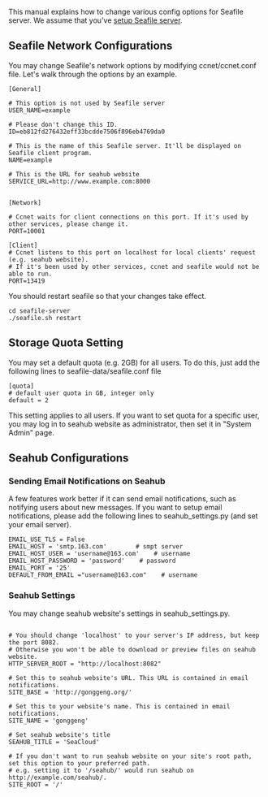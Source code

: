 This manual explains how to change various config options for Seafile server. We assume that you've [[Download-and-setup-seafile-server|setup Seafile server]]. 

== Seafile Network Configurations ==

You may change Seafile's network options by modifying ccnet/ccnet.conf file. Let's walk through the options by an example.

<pre>
[General]

# This option is not used by Seafile server
USER_NAME=example

# Please don't change this ID.
ID=eb812fd276432eff33bcdde7506f896eb4769da0

# This is the name of this Seafile server. It'll be displayed on Seafile client program.
NAME=example

# This is the URL for seahub website
SERVICE_URL=http://www.example.com:8000


[Network]

# Ccnet waits for client connections on this port. If it's used by other services, please change it.
PORT=10001

[Client]
# Ccnet listens to this port on localhost for local clients' request (e.g. seahub website).
# If it's been used by other services, ccnet and seafile would not be able to run.
PORT=13419

</pre>

You should restart seafile so that your changes take effect.

<pre>
cd seafile-server
./seafile.sh restart
</pre>

== Storage Quota Setting ==

You may set a default quota (e.g. 2GB) for all users. To do this, just add the following lines to seafile-data/seafile.conf file

<pre>
[quota]
# default user quota in GB, integer only
default = 2
</pre>

This setting applies to all users. If you want to set quota for a specific user, you may log in to seahub website as administrator, then set it in "System Admin" page.

== Seahub Configurations ==

=== Sending Email Notifications on Seahub ===

A few features work better if it can send email notifications, such as notifying users about new messages.
If you want to setup email notifications, please add the following lines to seahub_settings.py (and set your email server).

<pre>
EMAIL_USE_TLS = False
EMAIL_HOST = 'smtp.163.com'        # smpt server
EMAIL_HOST_USER = 'username@163.com'    # username
EMAIL_HOST_PASSWORD = 'password'    # password
EMAIL_PORT = '25'
DEFAULT_FROM_EMAIL ="username@163.com"    # username
</pre>

=== Seahub Settings ===

You may change seahub website's settings in seahub_settings.py.

<pre>

# You should change 'localhost' to your server's IP address, but keep the port 8082.
# Otherwise you won't be able to download or preview files on seahub website.
HTTP_SERVER_ROOT = "http://localhost:8082"

# Set this to seahub website's URL. This URL is contained in email notifications.
SITE_BASE = 'http://gonggeng.org/'

# Set this to your website's name. This is contained in email notifications.
SITE_NAME = 'gonggeng'

# Set seahub website's title
SEAHUB_TITLE = 'SeaCloud'

# If you don't want to run seahub website on your site's root path, set this option to your preferred path.
# e.g. setting it to '/seahub/' would run seahub on http://example.com/seahub/.
SITE_ROOT = '/'

</pre>
